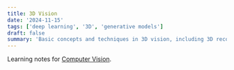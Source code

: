```yaml
---
title: 3D Vision
date: '2024-11-15'
tags: ['deep learning', '3D', 'generative models']
draft: false
summary: 'Basic concepts and techniques in 3D vision, including 3D reconstruction, 3D object detection, and 3D scene understanding.'
---
```


Learning notes for [Computer Vision](https://uni-tuebingen.de/fakultaeten/mathematisch-naturwissenschaftliche-fakultaet/fachbereiche/informatik/lehrstuehle/autonomous-vision/lectures/computer-vision/).
